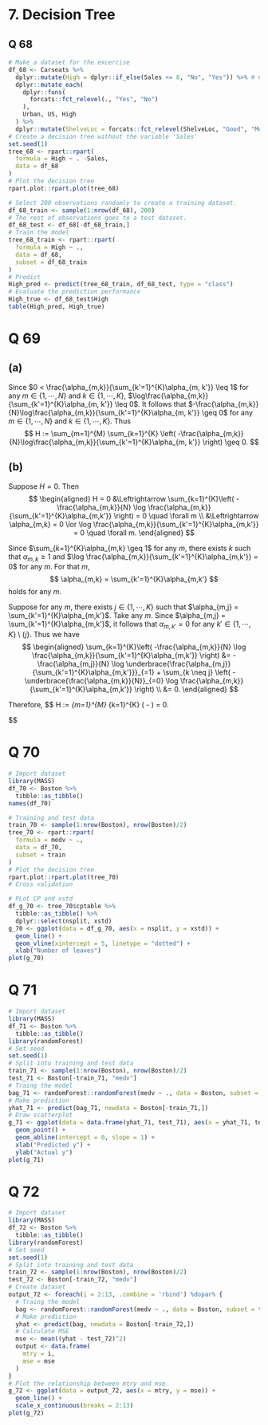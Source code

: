 # 7. Decision Tree

## Q 68

```r
# Make a dataset for the excercise
df_68 <- Carseats %>%
  dplyr::mutate(High = dplyr::if_else(Sales <= 8, "No", "Yes")) %>% # Classify based on sales
  dplyr::mutate_each(
    dplyr::funs(
      forcats::fct_relevel(., "Yes", "No")
    ),
    Urban, US, High
  ) %>%
  dplyr::mutate(ShelveLoc = forcats::fct_relevel(ShelveLoc, "Good", "Medium", "Bad"))
# Create a decision tree without the variable 'Sales'
set.seed(1)
tree_68 <- rpart::rpart(
  formula = High ~ . -Sales, 
  data = df_68
)
# Plot the decision tree
rpart.plot::rpart.plot(tree_68)
```

```r
# Select 200 observations randomly to create a training dataset.
df_68_train <- sample(1:nrow(df_68), 200)
# The rest of observations goes to a test dataset.
df_68_test <- df_68[-df_68_train,]
# Train the model
tree_68_train <- rpart::rpart(
  formula = High ~ ., 
  data = df_68,
  subset = df_68_train
)  
# Predict
High_pred <- predict(tree_68_train, df_68_test, type = "class")
# Evaluate the prediction performance
High_true <- df_68_test$High
table(High_pred, High_true)
```

# Q 69

## (a)

Since $0 < \frac{\alpha_{m,k}}{\sum_{k'=1}^{K}\alpha_{m, k'}} \leq 1$ for any $m \in \{1, \cdots, N\}$ and $k \in \{1, \cdots, K\}$, $\log\frac{\alpha_{m,k}}{\sum_{k'=1}^{K}\alpha_{m, k'}} \leq 0$. It follows that $-\frac{\alpha_{m,k}}{N}\log\frac{\alpha_{m,k}}{\sum_{k'=1}^{K}\alpha_{m, k'}} \geq 0$ for any $m \in \{1, \cdots, N\}$ and $k \in \{1, \cdots, K\}$. Thus
$$
H := \sum_{m=1}^{M} \sum_{k=1}^{K} \left( -\frac{\alpha_{m,k}}{N}\log\frac{\alpha_{m,k}}{\sum_{k'=1}^{K}\alpha_{m, k'}} \right) \geq 0.
$$

## (b)

Suppose $H=0$. Then
$$
\begin{aligned}
H = 0 &\Leftrightarrow \sum_{k=1}^{K}\left( -\frac{\alpha_{m,k}}{N} \log \frac{\alpha_{m,k}}{\sum_{k'=1}^{K}\alpha_{m,k'}} \right) = 0 \quad \forall m \\
&\Leftrightarrow \alpha_{m,k} = 0  \lor \log \frac{\alpha_{m,k}}{\sum_{k'=1}^{K}\alpha_{m,k'}} = 0 \quad \forall m.
\end{aligned}
$$

Since $\sum_{k=1}^{K}\alpha_{m,k} \geq 1$ for any $m$, there exists $k$ such that $\alpha_{m,k} \geq 1$ and $\log \frac{\alpha_{m,k}}{\sum_{k'=1}^{K}\alpha_{m,k'}} = 0$ for any $m$. For that $m$,
$$
\alpha_{m,k} = \sum_{k'=1}^{K}\alpha_{m,k'}
$$
holds for any $m$.

Suppose for any $m$, there exists $j \in \{1, \cdots, K\}$ such that $\alpha_{m,j} = \sum_{k'=1}^{K}\alpha_{m,k'}$. Take any $m$. Since $\alpha_{m,j} = \sum_{k'=1}^{K}\alpha_{m,k'}$, it follows that $\alpha_{m, k'} = 0$ for any $k' \in \{1, \cdots, K\} \setminus \{j\}$. Thus we have
$$
\begin{aligned}
\sum_{k=1}^{K}\left( -\frac{\alpha_{m,k}}{N} \log \frac{\alpha_{m,k}}{\sum_{k'=1}^{K}\alpha_{m,k'}} \right) &= 
- \frac{\alpha_{m,j}}{N} \log \underbrace{\frac{\alpha_{m,j}}{\sum_{k'=1}^{K}\alpha_{m,k'}}}_{=1}
+ \sum_{k \neq j} \left( - \underbrace{\frac{\alpha_{m,k}}{N}}_{=0} \log \frac{\alpha_{m,k}}{\sum_{k'=1}^{K}\alpha_{m,k'}} \right) \\
&= 0.
\end{aligned}
$$

Therefore,
$$
H := \sum_{m=1}^{M} \sum_{k=1}^{K} \left( -\frac{\alpha_{m,k}}{N}\log\frac{\alpha_{m,k}}{\sum_{k'=1}^{K}\alpha_{m, k'}} \right) = 0.

$$

# Q 70

```r
# Import dataset
library(MASS)
df_70 <- Boston %>%
  tibble::as_tibble()
names(df_70)
```

```r
# Training and test data
train_70 <- sample(1:nrow(Boston), nrow(Boston)/2)
tree_70 <- rpart::rpart(
  formula = medv ~ .,
  data = df_70,
  subset = train
)
# Plot the decision tree
rpart.plot::rpart.plot(tree_70)
# Cross validation
```

```r
# PLot CP and xstd
df_g_70 <- tree_70$cptable %>%
  tibble::as_tibble() %>%
  dplyr::select(nsplit, xstd)
g_70 <- ggplot(data = df_g_70, aes(x = nsplit, y = xstd)) +
  geom_line() +
  geom_vline(xintercept = 5, linetype = "dotted") +
  xlab("Number of leaves")
plot(g_70)
```

# Q 71

```r
# Import dataset
library(MASS)
df_71 <- Boston %>%
  tibble::as_tibble()
library(randomForest)
# Set seed
set.seed(1)
# Split into training and test data
train_71 <- sample(1:nrow(Boston), nrow(Boston)/2)
test_71 <- Boston[-train_71, "medv"]
# Traing the model
bag_71 <- randomForest::randomForest(medv ~ ., data = Boston, subset = train_71, mtry = 13)
# Make prediction
yhat_71 <- predict(bag_71, newdata = Boston[-train_71,])
# Draw scatterplot
g_71 <- ggplot(data = data.frame(yhat_71, test_71), aes(x = yhat_71, test_71)) +
  geom_point() +
  geom_abline(intercept = 0, slope = 1) +
  xlab("Predicted y") +
  ylab("Actual y")
plot(g_71)
```


# Q 72

```r
# Import dataset
library(MASS)
df_72 <- Boston %>%
  tibble::as_tibble()
library(randomForest)
# Set seed
set.seed(1)
# Split into training and test data
train_72 <- sample(1:nrow(Boston), nrow(Boston)/2)
test_72 <- Boston[-train_72, "medv"]
# Create dataset
output_72 <- foreach(i = 2:13, .combine = 'rbind') %dopar% {
  # Traing the model
  bag <- randomForest::randomForest(medv ~ ., data = Boston, subset = train_72, mtry = i)
  # Make prediction
  yhat <- predict(bag, newdata = Boston[-train_72,])
  # Calculate MSE
  mse <- mean((yhat - test_72)^2)
  output <- data.frame(
    mtry = i,
    mse = mse
  )
}
# Plot the relationship between mtry and mse
g_72 <- ggplot(data = output_72, aes(x = mtry, y = mse)) +
  geom_line() +
  scale_x_continuous(breaks = 2:13)
plot(g_72)
```

